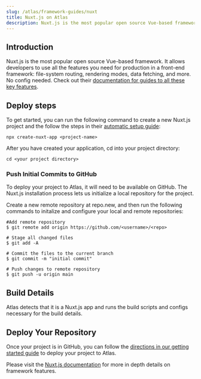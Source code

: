 ```yaml
---
slug: /atlas/framework-guides/nuxt
title: Nuxt.js on Atlas
description: Nuxt.js is the most popular open source Vue-based framework. In this guide, you will learn how to deploy it on Atlas.
---
```


## Introduction

Nuxt.js is the most popular open source Vue-based framework. It allows developers to use all the features you need for production in a front-end framework: file-system routing, rendering modes, data fetching, and more. No config needed.
Check out their [documentation for guides to all these key features](https://nuxtjs.org/docs/get-started).

## Deploy steps

To get started, you can run the following command to create a new Nuxt.js project and the follow the steps in their [automatic setup guide](https://nuxtjs.org/docs/get-started/installation#using-create-nuxt-app):

`npx create-nuxt-app <project-name>`

After you have created your application, cd into your project directory:

`cd <your project directory>`

### Push Initial Commits to GitHub

To deploy your project to Atlas, it will need to be available on GitHub. The Nuxt.js installation process lets us initialize a local repository for the project.

Create a new remote repository at repo.new, and then run the following commands to initalize and configure your local and remote repositories:
  
```
#Add remote repository
$ git remote add origin https://github.com/<username>/<repo>

# Stage all changed files
$ git add -A

# Commit the files to the current branch
$ git commit -m "initial commit"

# Push changes to remote repository
$ git push -u origin main
```

## Build Details

Atlas detects that it is a Nuxt.js app and runs the build scripts and configs necessary for the build details.

## Deploy Your Repository

Once your project is in GitHub, you can follow the [directions in our getting started guide](https://developers.wpengine.com/docs/atlas/getting-started/deploy-from-existing-repo) to deploy your project to Atlas.

Please visit the [Nuxt.js documentation](https://nuxtjs.org/docs/get-started) for more in depth details on framework features.
